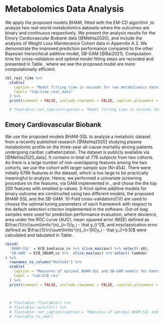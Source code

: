 # Metabolomics Data Analysis
\label{sec:real_data}

We apply the proposed models BHAM, fitted with the EM-CD algorithm ,to analyze two real-world metabolomics datasets where the outcomes are binary and continuous respectively. We present the analysis results for the Emory Cardiovascular Biobank data [@Mehta2020], and include the analysis of Weight Loss Maintenance Cohort  data in Appendix A.2. We demonstrate the improved prediction performance compared to the other Bayesian hierarchical additive model, SB-GAM [@Bai2021]. Computation time for cross-validation and optimal model fitting steps are recorded and presented in Table \ref{tab:time_real_data}, where we see the proposed model are more computationally efficient.

```r
tbl_real_time %>% 
  xtable(
    caption = "Model fitting time in seconds for two metabolomics data analyses, from Emory Cardiovascular Biobank (ECB) and Weight Loss Maintenance Cohort (WLM). It tabulates the computation time for cross-validation step (CV) and optimal model fitting step (Final), and total computation time (Total) for the proposed model BHAM with EM-CD algorithm (BHAM-CD) and the model of comparison SB-GAM.",
    label= "tab:time_real_data"
  ) %>% 
  print(comment = FALSE, include.rownames = FALSE, caption.placement = "top")

  # flextable::set_caption(caption = "Model fitting time in seconds for two metabolomics data analyses, from Emory Cardiovascular Biobank (ECB) and Weight Loss Maintenance Cohort (WLM). It tabulates the computation time for cross-validation step (CV) and optimal model fitting step (Final), and total computation time (Total) for the proposed model BHAM with EM-CD algorithm (BHAM-CD) and the model of comparison SB-GAM.\\label{tab:time_real_data}")
```

## Emory Cardiovascular Biobank
We use the proposed models BHAM-SSL to analyze a metabolic dataset from a recently published research [@Mehta2020] studying plasma metabolomic profile on the three-year all-cause mortality among patients undergoing cardiac catheterization. The dataset is publicly available via \textit{Dryad} [@Mehta2020_data]. It contains in total of 776 subjects from two cohorts. As there is a large number of non-overlapping features among the two cohorts, we use the cohort with larger sample size (N=454). There were initially 6796 features in the dataset, which is too large to be practically meaningful to analyze. Hence, we performed a univariate screening procedure on the features, via GAM implemented in \texttt{mgcv}, and chose the the top 200 features with smallest p-values. 5-Knot spline additive models for binary outcome are constructed using two different models, the proposed BHAM-SSL and the SB-GAM. 10-Fold cross-validation(CV) are used to choose the optimal tuning parameters of each framework with respect to the default selection criterion implemented in the software. Out-of-bag samples were used for prediction performance evaluation, where deviance, area under the ROC curve (AUC), mean squared error (MSE) defined as $\frac{1}{n}\sum\limits^{n}_{i=1}(y_i - \hat y_i)^2$, and misclassication error defined as $\frac{1}{n}\sum\limits^{n}_{i=1}I(|y_i - \hat y_i|>0.5)$ were calculated and tabulated in Table \ref{tab:ECB_res}.


```r
rbind(
  'BHAM-SSL' = ECB_bamlasso_cv %>% slice_max(auc) %>% select(-s0),
  'SB-GAM' = ECB_SBGAM_cv %>%  slice_max(auc) %>% select(-lambda)
) %>% 
  rownames_to_column("Methods") %>% 
  xtable(
    caption = "Measures of optimal BHAM-SSL and SB-GAM models for Emory Cardiovascular Biobank by 10-fold cross-validation",
    label = "tab:ECB_res"
  ) %>% 
  print(comment = FALSE, include.rownames = FALSE, caption.placement = "top")
  
  
  
  # flextable::flextable() %>% 
  # flextable::autofit() %>% 
  # flextable::set_caption(caption = "Measures of optimal BHAM-SSL and SB-GAM models for Emory Cardiovascular Biobank by 10-fold cross-validation\\label{tab:ECB_res}") %>% 
  # flextable_to_rmd()
```



<!-- ## Weight Loss Maintenance Cohort  -->
<!-- We use the proposed models BHAM-SSL to analyze metabolomics data from a recently published study [@Bihlmeyer2021] on the association between metabolic biomarkers and weight loss, where the dataset is publically available [@Bihlmeyer2021_data]. In this analysis, we primarily focused on the analysis of one of the three studies included, weight loss maintenance (WLM) cohort [@Svetkey2008], due to the drastically different intervention effects. In the dataset, 765 metaboliltes in baseline plasma collected were profiled using liquid chromatography mass spectrometry. Quality control and natural log transformation were performed during metabolites data preparation. The outcome of interest was standardized percent change in insulin resistance, and hence modeled using a Gaussian model. After removing missing datapoints and addressing outliers in the data, there were `r nrow(WLM_train_dat)` remaining in the analysis. 5-Knot spline additive models for the gaussian outcome are constructed using two different models, the proposed BHAM-SSL and the SB-GAM. 10-Fold cross-validation(CV) are used to choose the optimal tuning parameters of each framework with respect to the default selection criterion implemented in the software. Out-of-bag samples were used for prediction performance evaluation, where deviance, mean squared error (MSE) defined as $\frac{1}{n}\sum\limits^{n}_{i=1}(y_i - \hat y_i)^2$, and mean abosolute error (MAE)defined as $\frac{1}{n}\sum\limits^{n}_{i=1}|y_i - \hat y_i|$ were calculated and tabulated in Table \ref{tab:WLM_res}. -->

<!-- ```{r results = "asis"} -->
<!-- rbind( -->
<!--   'BHAM-SSL' = WLM_bamlasso_cv %>% slice_min(mse) %>% select(-s0), -->
<!--   'SB-GAM' = WLM_SBGAM_cv %>%  slice_min(mse) %>% select(-lambda) -->
<!-- ) %>% -->
<!--   rownames_to_column("Methods")  %>% -->
<!--   xtable( -->
<!--     caption = "Measures of optimal BHAM-SSL and SB-GAM models for Weight Loss Maintenance Cohort by 10-fold cross-validation", -->
<!--     label = "tab:WLM_res" -->
<!--   ) %>% -->
<!--   print(comment = FALSE, include.rownames = FALSE, caption.placement = "top") -->


<!--   # flextable() %>% -->
<!--   # flextable::autofit() %>% -->
<!--   # flextable::set_caption(caption = "Measures of optimal BHAM-SSL and SB-GAM models for Weight Loss Maintenance Cohort by 10-fold cross-validation\\label{tab:WLM_res}") -->
<!-- ``` -->
